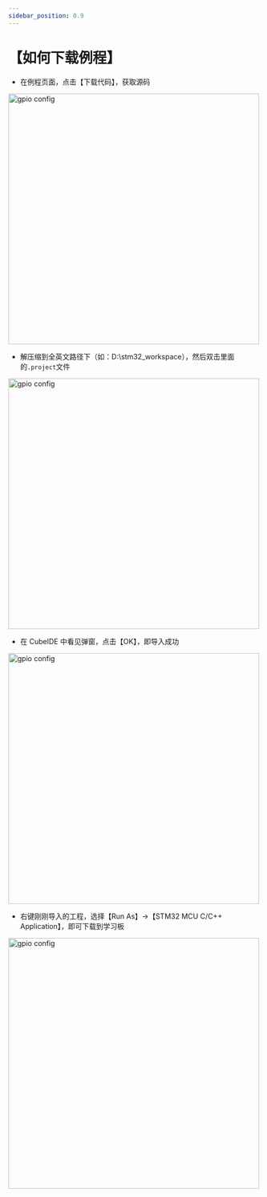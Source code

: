 ```yaml
---
sidebar_position: 0.9
---
```

# 【如何下载例程】

- 在例程页面，点击【下载代码】，获取源码

<div style={{ display: "flex", justifyContent: "center", alignItems: "center", marginBottom: "20px"}}>
<img src={require('./img/IMPORT_EXAMPLE/Download_button.png').default} alt="gpio config" width="500px" />
</div>

- 解压缩到全英文路径下（如：D:\stm32_workspace），然后双击里面的`.project`文件

<div style={{ display: "flex", justifyContent: "center", alignItems: "center", marginBottom: "20px"}}>
<img src={require('./img/IMPORT_EXAMPLE/dot_project.png').default} alt="gpio config" width="500px" />
</div>

- 在 CubeIDE 中看见弹窗，点击【OK】，即导入成功

<div style={{ display: "flex", justifyContent: "center", alignItems: "center", marginBottom: "20px"}}>
<img src={require('./img/IMPORT_EXAMPLE/import_success.png').default} alt="gpio config" width="500px" />
</div>

- 右键刚刚导入的工程，选择【Run As】->【STM32 MCU C/C++ Application】，即可下载到学习板

<div style={{ display: "flex", justifyContent: "center", alignItems: "center", marginBottom: "20px"}}>
<img src={require('./img/IMPORT_EXAMPLE/run_project.png').default} alt="gpio config" width="500px" />
</div>
